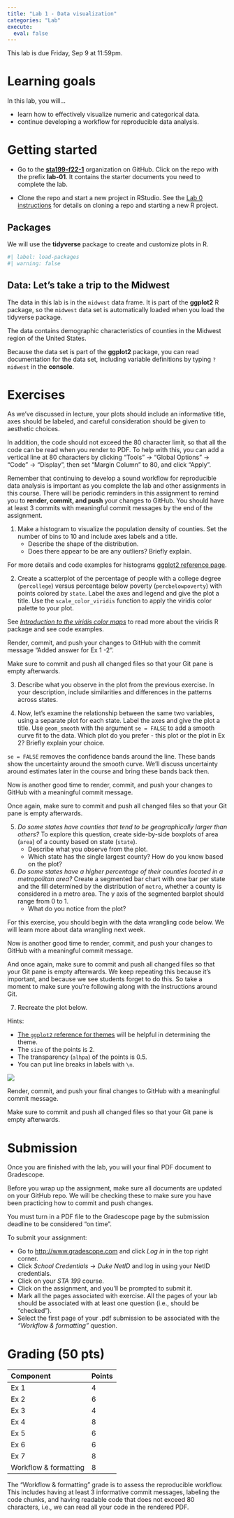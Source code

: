 ```yaml
---
title: "Lab 1 - Data visualization"
categories: "Lab"
execute:
  eval: false
---
```


::: callout-important
This lab is due Friday, Sep 9 at 11:59pm.
:::

# Learning goals

In this lab, you will...

-   learn how to effectively visualize numeric and categorical data.
-   continue developing a workflow for reproducible data analysis.

# Getting started

-   Go to the [**sta199-f22-1**](https://www.github.com/sta199-f22-1)
    organization on GitHub. Click on the repo with the prefix
    **lab-01**. It contains the starter documents you need to complete
    the lab.

-   Clone the repo and start a new project in RStudio. See the [Lab 0
    instructions](https://sta199-f22-1.github.io/labs/lab-0.html#clone-the-repo-start-new-rstudio-project)
    for details on cloning a repo and starting a new R project.

## Packages

We will use the **tidyverse** package to create and customize plots in
R.

```r
#| label: load-packages
#| warning: false

```

## Data: Let's take a trip to the Midwest

The data in this lab is in the `midwest` data frame. It is part of the
**ggplot2** R package, so the `midwest` data set is automatically loaded
when you load the tidyverse package.

The data contains demographic characteristics of counties in the Midwest
region of the United States.

Because the data set is part of the **ggplot2** package, you can read
documentation for the data set, including variable definitions by typing
`?midwest` in the **console**.

# Exercises

As we've discussed in lecture, your plots should include an informative
title, axes should be labeled, and careful consideration should be given
to aesthetic choices.

In addition, the code should not exceed the 80 character limit, so that
all the code can be read when you render to PDF. To help with this, you
can add a vertical line at 80 characters by clicking "Tools"
$\rightarrow$ "Global Options" $\rightarrow$ "Code" $\rightarrow$
"Display", then set "Margin Column" to 80, and click "Apply".

Remember that continuing to develop a sound workflow for reproducible
data analysis is important as you complete the lab and other assignments
in this course. There will be periodic reminders in this assignment to
remind you to **render, commit, and push** your changes to GitHub. You
should have at least 3 commits with meaningful commit messages by the
end of the assignment.

1.  Make a histogram to visualize the population density of counties.
    Set the number of bins to 10 and include axes labels and a title.
    -   Describe the shape of the distribution.
    -   Does there appear to be are any outliers? Briefly explain.

::: callout-note
For more details and code examples for histograms [ggplot2 reference
page](https://ggplot2.tidyverse.org/reference/geom_histogram.html).
:::

2.  Create a scatterplot of the percentage of people with a college
    degree (`percollege`) versus percentage below poverty
    (`percbelowpoverty`) with points colored by `state`. Label the axes
    and legend and give the plot a title. Use the `scale_color_viridis`
    function to apply the viridis color palette to your plot.

::: callout-note
See [*Introduction to the viridis color
maps*](https://cran.r-project.org/web/packages/viridis/vignettes/intro-to-viridis.html)
to read more about the viridis R package and see code examples.
:::

::: render-commit-push
Render, commit, and push your changes to GitHub with the commit message
"Added answer for Ex 1 -2".

Make sure to commit and push all changed files so that your Git pane is
empty afterwards.
:::

3.  Describe what you observe in the plot from the previous exercise. In
    your description, include similarities and differences in the
    patterns across states.

4.  Now, let's examine the relationship between the same two variables,
    using a separate plot for each state. Label the axes and give the
    plot a title. Use `geom_smooth` with the argument `se = FALSE` to
    add a smooth curve fit to the data. Which plot do you prefer - this
    plot or the plot in Ex 2? Briefly explain your choice.

::: callout-note
`se = FALSE` removes the confidence bands around the line. These bands
show the uncertainty around the smooth curve. We'll discuss uncertainty
around estimates later in the course and bring these bands back then.
:::

::: render-commit-push
Now is another good time to render, commit, and push your changes to
GitHub with a meaningful commit message.

Once again, make sure to commit and push all changed files so that your
Git pane is empty afterwards.
:::

5.  *Do some states have counties that tend to be geographically larger
    than others?* To explore this question, create side-by-side boxplots
    of area (`area`) of a county based on state (`state`).
    -   Describe what you observe from the plot.
    -   Which state has the single largest county? How do you know based
        on the plot?
6.  *Do some states have a higher percentage of their counties located
    in a metropolitan area?* Create a segmented bar chart with one bar
    per state and the fill determined by the distribution of `metro`,
    whether a county is considered in a metro area. The y axis of the
    segmented barplot should range from 0 to 1.
    -   What do you notice from the plot?

::: callout-note
For this exercise, you should begin with the data wrangling code below.
We will learn more about data wrangling next week.
:::


::: render-commit-push
Now is another good time to render, commit, and push your changes to
GitHub with a meaningful commit message.

And once again, make sure to commit and push all changed files so that
your Git pane is empty afterwards. We keep repeating this because it's
important, and because we see students forget to do this. So take a
moment to make sure you're following along with the instructions around
Git.
:::

7.  Recreate the plot below.

Hints:

-   [The `ggplot2` reference for
    themes](https://ggplot2.tidyverse.org/reference/ggtheme.html) will
    be helpful in determining the theme.
-   The `size` of the points is 2.
-   The transparency (`alhpa`) of the points is 0.5.
-   You can put line breaks in labels with `\n`.

![](images/lab-1/ex-7.png)

::: render-commit-push
Render, commit, and push your final changes to GitHub with a meaningful
commit message.

Make sure to commit and push all changed files so that your Git pane is
empty afterwards.
:::

# Submission

Once you are finished with the lab, you will your final PDF document to
Gradescope.

::: callout-warning
Before you wrap up the assignment, make sure all documents are updated
on your GitHub repo. We will be checking these to make sure you have
been practicing how to commit and push changes.

You must turn in a PDF file to the Gradescope page by the submission
deadline to be considered "on time".
:::

To submit your assignment:

-   Go to <http://www.gradescope.com> and click *Log in* in the top
    right corner.
-   Click *School Credentials* $\rightarrow$ *Duke NetID* and log in
    using your NetID credentials.
-   Click on your *STA 199* course.
-   Click on the assignment, and you'll be prompted to submit it.
-   Mark all the pages associated with exercise. All the pages of your
    lab should be associated with at least one question (i.e., should be
    "checked").
-   Select the first page of your .pdf submission to be associated with
    the *"Workflow & formatting"* question.

# Grading (50 pts)

| Component             | Points |
|:----------------------|:-------|
| Ex 1                  | 4      |
| Ex 2                  | 6      |
| Ex 3                  | 4      |
| Ex 4                  | 8      |
| Ex 5                  | 6      |
| Ex 6                  | 6      |
| Ex 7                  | 8      |
| Workflow & formatting | 8      |

::: callout-note
The "Workflow & formatting" grade is to assess the reproducible
workflow. This includes having at least 3 informative commit messages,
labeling the code chunks, and having readable code that does not exceed
80 characters, i.e., we can read all your code in the rendered PDF.
:::
